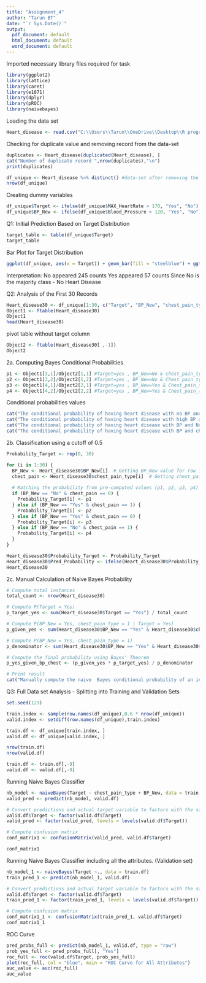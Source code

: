 ```yaml
---
title: "Assignment_4"
author: "Tarun BT"
date: "`r Sys.Date()`"
output:
  pdf_document: default
  html_document: default
  word_document: default
---
```

Imported necessary library files required for task
```r
library(ggplot2)
library(lattice)
library(caret)
library(e1071)
library(dplyr)
library(pROC)
library(naivebayes)

```

Loading the data set
```r
Heart_disease <- read.csv("C:\\Users\\Tarun\\OneDrive\\Desktop\\R program\\4th Assignment\\Heart_disease.csv")

```

Checking for duplicate value and removing record from the data-set
```r
duplicates <- Heart_disease[duplicated(Heart_disease), ]
cat("Number of duplicate record ",nrow(duplicates),"\n")
print(duplicates) 

df_unique <- Heart_disease %>% distinct() #data-set after removing the duplicate value
nrow(df_unique)

```

Creating dummy variables
```r
df_unique$Target <- ifelse(df_unique$MAX_HeartRate > 170, "Yes", "No")
df_unique$BP_New <- ifelse(df_unique$Blood_Pressure > 120, "Yes", "No")

```

Q1: Initial Prediction Based on Target Distribution
```r
target_table <- table(df_unique$Target)
target_table

```

Bar Plot for Target Distribution
```r
ggplot(df_unique, aes(x = Target)) + geom_bar(fill = "steelblue") + ggtitle("Distribution of Target Variable")

```
Interpretation:
No appeared 245 counts
Yes appeared 57 counts
Since No is the majority class - No Heart Disease


Q2: Analysis of the First 30 Records
```r
Heart_disease30 <- df_unique[1:30, c("Target", "BP_New", "chest_pain_type")]
Object1 <- ftable(Heart_disease30)
Object1
head(Heart_disease30)

```
pivot table without target column
```r
Object2 <- ftable(Heart_disease30[ ,-1])
Object2 

```

2a. Computing Bayes Conditional Probabilities
```r
p1 <- Object1[3,1]/Object2[1,1] #Target=yes , BP_New=No & chest_pain_type=0
p2 <- Object1[3,2]/Object2[1,2] #Target=yes , BP_New=No & Chest_pain_type=1
p3 <- Object1[4,1]/Object2[2,1] #Target=yes , BP_New=Yes & Chest_pain_type=0
p4 <- Object1[4,2]/Object2[2,2] #Target=yes , BP_New=Yes & Chest_pain_type=1

```

Conditional probabilities values
```r
cat("The conditional probability of having heart disease with no BP and No chest Pain:",p1,"\n")
cat("The conditional probability of having heart disease with high BP and chest Pain:", p2,"\n")
cat("The conditional probability of having heart disease with BP and No chest Pain:", p3 ,"\n")
cat("The conditional probability of having heart disease with BP and chest Pain:", p4 ,"\n")

```


2b. Classification using a cutoff of 0.5
```r
Probability_Target <- rep(0, 30)

for (i in 1:30) {
  BP_New <- Heart_disease30$BP_New[i]  # Getting BP_New value for row i
  chest_pain <- Heart_disease30$chest_pain_type[i]  # Getting chest_pain for row i
  
  # Matching the probability from pre-computed values (p1, p2, p3, p4)
  if (BP_New == "No" & chest_pain == 0) {
    Probability_Target[i] <- p1
  } else if (BP_New == "Yes" & chest_pain == 1) {
    Probability_Target[i] <- p2
  } else if (BP_New == "Yes" & chest_pain == 0) {
    Probability_Target[i] <- p3
  } else if (BP_New == "No" & chest_pain == 1) {
    Probability_Target[i] <- p4
  }
}

Heart_disease30$Probability_Target <- Probability_Target
Heart_disease30$Pred_Probability <- ifelse(Heart_disease30$Probability_Target > 0.5, "Yes", "No")
Heart_disease30
```

2c. Manual Calculation of Naive Bayes Probability
```r
# Compute total instances
total_count <- nrow(Heart_disease30)

# Compute P(Target = Yes)
p_target_yes <- sum(Heart_disease30$Target == "Yes") / total_count

# Compute P(BP_New = Yes, chest_pain_type = 1 | Target = Yes)
p_given_yes <- sum(Heart_disease30$BP_New == "Yes" & Heart_disease30$chest_pain_type == 1 & Heart_disease30$Target == "Yes") / sum(Heart_disease30$Target == "Yes")

# Compute P(BP_New = Yes, chest_pain_type = 1)
p_denominator <- sum(Heart_disease30$BP_New == "Yes" & Heart_disease30$chest_pain_type == 1) / total_count

# Compute the final probability using Bayes' Theorem
p_yes_given_bp_chest <- (p_given_yes * p_target_yes) / p_denominator

# Print result
cat("Manually compute the naive  Bayes conditional probability of an injury given that BP_New is Yes and chest_pain_type is 1 = ",p_yes_given_bp_chest, "\n")

```
Q3: Full Data set Analysis - Splitting into Training and Validation Sets
```r
set.seed(123)

train.index <- sample(row.names(df_unique),0.6 * nrow(df_unique))
valid.index <- setdiff(row.names(df_unique),train.index)

train.df <- df_unique[train.index, ]
valid.df <- df_unique[valid.index, ]

nrow(train.df)
nrow(valid.df)

train.df <- train.df[,-9]
valid.df <- valid.df[,-9]

```

Running Naive Bayes Classifier 
```r
nb_model <- naiveBayes(Target ~ chest_pain_type + BP_New, data = train.df,1)
valid_pred <- predict(nb_model, valid.df)

# Convert predictions and actual target variable to factors with the same levels
valid.df$Target <- factor(valid.df$Target)
valid_pred <- factor(valid_pred, levels = levels(valid.df$Target))

# Compute confusion matrix
conf_matrix1 <- confusionMatrix(valid_pred, valid.df$Target)

```

```r
conf_matrix1
```

Running Naive Bayes Classifier including all the attributes. (Validation set)
```r
nb_model_1 <- naiveBayes(Target ~., data = train.df)
train_pred_1 <- predict(nb_model_1, valid.df)

# Convert predictions and actual target variable to factors with the same levels
valid.df$Target <- factor(valid.df$Target)
train_pred_1 <- factor(train_pred_1, levels = levels(valid.df$Target))

# Compute confusion matrix
conf_matrix1_1 <- confusionMatrix(train_pred_1, valid.df$Target)
conf_matrix1_1
```

ROC Curve
```r
pred_probs_full <- predict(nb_model_1, valid.df, type = "raw")
prob_yes_full <- pred_probs_full[, "Yes"]
roc_full <- roc(valid.df$Target, prob_yes_full)
plot(roc_full, col = "blue", main = "ROC Curve for All Attributes")
auc_value <- auc(roc_full)
auc_value
```
